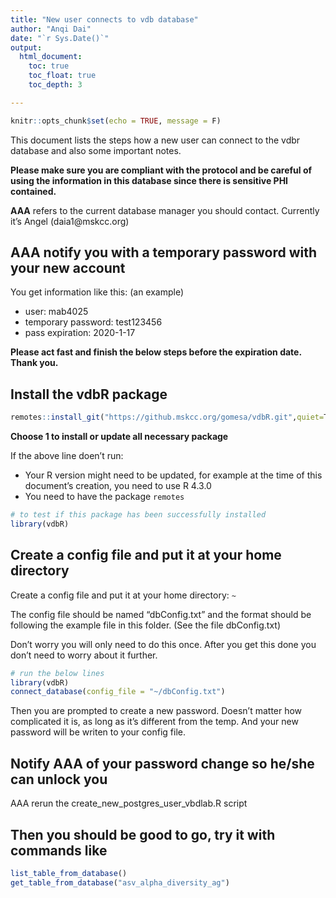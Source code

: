```yaml
---
title: "New user connects to vdb database"
author: "Anqi Dai"
date: "`r Sys.Date()`"
output:
  html_document:
    toc: true
    toc_float: true
    toc_depth: 3

---
```


```r
knitr::opts_chunk$set(echo = TRUE, message = F)
```

This document lists the steps how a new user can connect to the vdbr database and also some important notes.

**Please make sure you are compliant with the protocol and be careful of using the information in this database since there is sensitive PHI contained.**

**AAA** refers to the current database manager you should contact. Currently it's Angel (daia1@mskcc.org)

## AAA notify you with a temporary password with your new account

You get information like this: (an example)

- user: mab4025
- temporary password: test123456
- pass expiration: 2020-1-17

**Please act fast and finish the below steps before the expiration date. Thank you.**

## Install the vdbR package

```r
remotes::install_git("https://github.mskcc.org/gomesa/vdbR.git",quiet=T)
```

**Choose 1 to install or update all necessary package**

If the above line doen't run:

- Your R version might need to be updated, for example at the time of this document's creation, you need to use R 4.3.0
- You need to have the package `remotes`

```r
# to test if this package has been successfully installed
library(vdbR)
```

## Create a config file and put it at your home directory

Create a config file and put it at your home directory: `~`

The config file should be named "dbConfig.txt" and the format should be following the example file in this folder. (See the file dbConfig.txt)

Don't worry you will only need to do this once. After you get this done you don't need to worry about it further.
 

```r
# run the below lines 
library(vdbR)
connect_database(config_file = "~/dbConfig.txt")
```
 
Then you are prompted to create a new password. Doesn't matter how complicated it is, as long as it's different from the temp. And your new password will be writen to your config file.

## Notify AAA of your password change so he/she can unlock you

AAA rerun the create_new_postgres_user_vbdlab.R script

## Then you should be good to go, try it with commands like

```r
list_table_from_database()
get_table_from_database("asv_alpha_diversity_ag")
```

